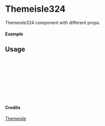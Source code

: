 
<Meta of={Themeisle324} title="Themeisle/Themeisle324" />

# Themeisle324

Themeisle324 component with different props.

#### Example

<Canvas of={Themeisle324.Primary} />

## Usage

```ts
import { Themeisle324 } from "yadl-ui";

const Example = () => {
  return (
      <Themeisle324 />
  );
};

export default Example;
```

#### Credits
[Themeisle](https://themeisle.com/illustrations)
